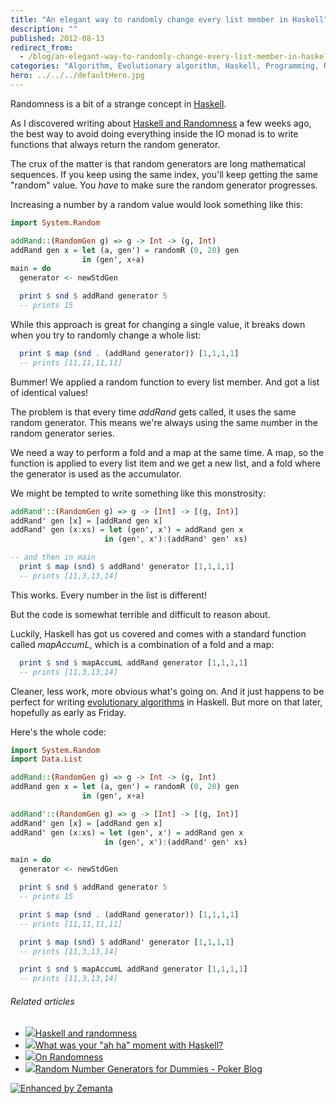 ```yaml
---
title: "An elegant way to randomly change every list member in Haskell"
description: ""
published: 2012-08-13
redirect_from:
  - /blog/an-elegant-way-to-randomly-change-every-list-member-in-haskell/swizec/5060
categories: "Algorithm, Evolutionary algorithm, Haskell, Programming, Random number generation, Randomness, Uncategorized"
hero: ../../../defaultHero.jpg
---
```


Randomness is a bit of a strange concept in [Haskell](http://haskell.org "Haskell (programming language)").

As I discovered writing about [Haskell and Randomness](https://swizec.com/blog/haskell-and-randomness/) a few weeks ago, the best way to avoid doing everything inside the IO monad is to write functions that always return the random generator.

The crux of the matter is that random generators are long mathematical sequences. If you keep using the same index, you'll keep getting the same "random" value. You _have_ to make sure the random generator progresses.

Increasing a number by a random value would look something like this:

```haskell
import System.Random

addRand::(RandomGen g) => g -> Int -> (g, Int)
addRand gen x = let (a, gen') = randomR (0, 20) gen
                in (gen', x+a)
main = do
  generator <- newStdGen

  print $ snd $ addRand generator 5
  -- prints 15
```

While this approach is great for changing a single value, it breaks down when you try to randomly change a whole list:

```haskell
  print $ map (snd . (addRand generator)) [1,1,1,1]
  -- prints [11,11,11,11]
```

Bummer! We applied a random function to every list member. And got a list of identical values!

The problem is that every time _addRand_ gets called, it uses the same random generator. This means we're always using the same number in the random generator series.

We need a way to perform a fold and a map at the same time. A map, so the function is applied to every list item and we get a new list, and a fold where the generator is used as the accumulator.

We might be tempted to write something like this monstrosity:

```haskell
addRand'::(RandomGen g) => g -> [Int] -> [(g, Int)]
addRand' gen [x] = [addRand gen x]
addRand' gen (x:xs) = let (gen', x') = addRand gen x
                     in (gen', x'):(addRand' gen' xs)

-- and then in main
  print $ map (snd) $ addRand' generator [1,1,1,1]
  -- prints [11,3,13,14]
```

This works. Every number in the list is different!

But the code is somewhat terrible and difficult to reason about.

Luckily, Haskell has got us covered and comes with a standard function called _mapAccumL_, which is a combination of a fold and a map:

```haskell
  print $ snd $ mapAccumL addRand generator [1,1,1,1]
  -- prints [11,3,13,14]
```

Cleaner, less work, more obvious what's going on. And it just happens to be perfect for writing [evolutionary algorithms](http://en.wikipedia.org/wiki/Evolutionary_algorithm "Evolutionary algorithm") in Haskell. But more on that later, hopefully as early as Friday.

Here's the whole code:

```haskell
import System.Random
import Data.List

addRand::(RandomGen g) => g -> Int -> (g, Int)
addRand gen x = let (a, gen') = randomR (0, 20) gen
                in (gen', x+a)

addRand'::(RandomGen g) => g -> [Int] -> [(g, Int)]
addRand' gen [x] = [addRand gen x]
addRand' gen (x:xs) = let (gen', x') = addRand gen x
                     in (gen', x'):(addRand' gen' xs)

main = do
  generator <- newStdGen

  print $ snd $ addRand generator 5
  -- prints 15

  print $ map (snd . (addRand generator)) [1,1,1,1]
  -- prints [11,11,11,11]

  print $ map (snd) $ addRand' generator [1,1,1,1]
  -- prints [11,3,13,14]

  print $ snd $ mapAccumL addRand generator [1,1,1,1]
  -- prints [11,3,13,14]
```

###### Related articles

- [![](https://i.zemanta.com/97837627_80_80.jpg)](https://swizec.com/blog/haskell-and-randomness/)[Haskell and randomness](https://swizec.com/blog/haskell-and-randomness/swizec/4763)
- [![](https://i.zemanta.com/noimg_116_80_80.jpg)](http://www.reddit.com/comments/vi425)[What was your "ah ha" moment with Haskell?](http://www.reddit.com/comments/vi425)
- [![](https://i.zemanta.com/noimg_76_80_80.jpg)](http://www.pokerlistings.com/strategy/psychology/on-randomness)[On Randomness](http://www.pokerlistings.com/strategy/psychology/on-randomness)
- [![](https://i.zemanta.com/noimg_15_80_80.jpg)](http://www.pokerlistings.com/blog/random-number-generators-for-dummies)[Random Number Generators for Dummies - Poker Blog](http://www.pokerlistings.com/blog/random-number-generators-for-dummies)

[![Enhanced by Zemanta](https://img.zemanta.com/zemified_e.png?x-id=5433b6d5-80a7-4bfb-90d3-81ae0cd76716)](http://www.zemanta.com/?px "Enhanced by Zemanta")
